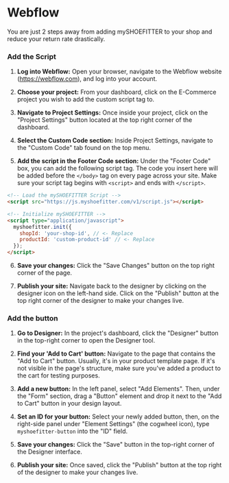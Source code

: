 # Webflow
 
You are just 2 steps away from adding mySHOEFITTER to your shop and reduce your return rate drastically.

### Add the Script

1. **Log into Webflow:** Open your browser, navigate to the Webflow website (https://webflow.com), and log into your account.

2. **Choose your project:** From your dashboard, click on the E-Commerce project you wish to add the custom script tag to.

3. **Navigate to Project Settings:** Once inside your project, click on the "Project Settings" button located at the top right corner of the dashboard.

4. **Select the Custom Code section:** Inside Project Settings, navigate to the "Custom Code" tab found on the top menu.

5. **Add the script in the Footer Code section:** Under the "Footer Code" box, you can add the following script tag. The code you insert here will be added before the `</body>` tag on every page across your site. Make sure your script tag begins with `<script>` and ends with `</script>`.

```html filename="index.html" copy
<!-- Load the mySHOEFITTER Script -->
<script src="https://js.myshoefitter.com/v1/script.js"></script>

<!-- Initialize mySHOEFITTER -->
<script type="application/javascript">
  myshoefitter.init({
    shopId: 'your-shop-id', // <- Replace
    productId: 'custom-product-id' // <- Replace
  });
</script>
```

6. **Save your changes:** Click the "Save Changes" button on the top right corner of the page.

7. **Publish your site:** Navigate back to the designer by clicking on the designer icon on the left-hand side. Click on the "Publish" button at the top right corner of the designer to make your changes live.

### Add the button

1. **Go to Designer:** In the project's dashboard, click the "Designer" button in the top-right corner to open the Designer tool.

2. **Find your 'Add to Cart' button:** Navigate to the page that contains the "Add to Cart" button. Usually, it's in your product template page. If it's not visible in the page's structure, make sure you've added a product to the cart for testing purposes.

3. **Add a new button:** In the left panel, select "Add Elements". Then, under the "Form" section, drag a "Button" element and drop it next to the "Add to Cart" button in your design layout.

4. **Set an ID for your button:** Select your newly added button, then, on the right-side panel under "Element Settings" (the cogwheel icon), type `myshoefitter-button` into the "ID" field.

5. **Save your changes:** Click the "Save" button in the top-right corner of the Designer interface.

6. **Publish your site:** Once saved, click the "Publish" button at the top right of the designer to make your changes live.
